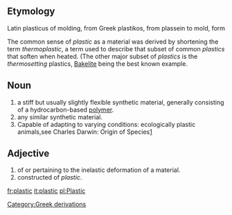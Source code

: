 ==Etymology==

Latin plasticus of molding, from Greek plastikos, from plassein to mold, form

The common sense of ''plastic'' as a material was derived by shortening the term ''thermoplastic'', a term used to describe that subset of common ''plastics'' that soften when heated.  (The other major subset of ''plastics'' is the ''thermosetting'' plastics, [[Bakelite]] being the best known example.

==Noun==
# a stiff but usually slightly flexible synthetic material, generally consisting of a hydrocarbon-based [[polymer]].
# any similar synthetic material.
# Capable of adapting to varying conditions: ecologically plastic animals,see Charles Darwin: Origin of Species[http://en.wikipedia.org/wiki/Origin_of_Species]

==Adjective==
# of or pertaining to the inelastic deformation of a material.
# constructed of ''plastic''.

[[Category:Greek derivations]]

[[fr:plastic]]
[[it:plastic]]
[[pl:Plastic]]